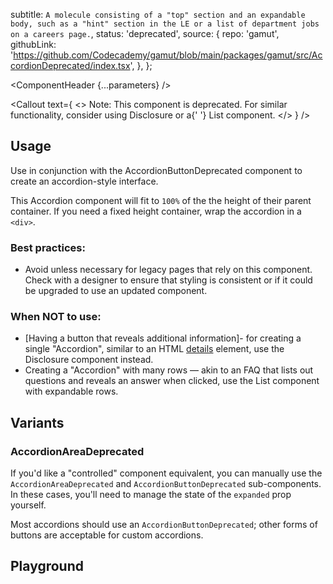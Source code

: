 


  subtitle: `A molecule consisting of a "top" section and an expandable body,
such as a "hint" section in the LE or a list of department jobs on a careers page.`,
  status: 'deprecated',
  source: {
    repo: 'gamut',
    githubLink:
      'https://github.com/Codecademy/gamut/blob/main/packages/gamut/src/AccordionDeprecated/index.tsx',
  },
};

<Meta of={AccordionDeprecatedStories} />

<ComponentHeader {...parameters} />

<Callout
  text={
    <>
      Note: This component is deprecated. For similar functionality, consider
      using <LinkTo id="Molecules/Disclosure">Disclosure</LinkTo> or a{' '}
      <LinkTo id="Organisms/Lists & Tables/List">List </LinkTo> component.
    </>
  }
/>

## Usage

Use in conjunction with the AccordionButtonDeprecated component to create an accordion-style interface.

This Accordion component will fit to `100%` of the the height of their parent container. If you need a fixed height container, wrap the accordion in a `<div>`.

### Best practices:

- Avoid unless necessary for legacy pages that rely on this component. Check with a designer to ensure that styling is consistent or if it could be upgraded to use an updated component.

### When NOT to use:

- [Having a button that reveals additional information]- for creating a single "Accordion", similar to an HTML [details](https://developer.mozilla.org/en-US/docs/Web/HTML/Element/details) element, use the Disclosure component instead.
- Creating a "Accordion" with many rows — akin to an FAQ that lists out questions and reveals an answer when clicked, use the List component with expandable rows.

## Variants

### AccordionAreaDeprecated

If you'd like a "controlled" component equivalent, you can manually use the `AccordionAreaDeprecated` and `AccordionButtonDeprecated` sub-components. In these cases, you'll need to manage the state of the `expanded` prop yourself.

Most accordions should use an `AccordionButtonDeprecated`; other forms of buttons are acceptable for custom accordions.

<Canvas of={AccordionDeprecatedStories.AccordionAreaDeprecatedExample} />

## Playground

<Canvas sourceState="shown" of={AccordionDeprecatedStories.Default} />

<Controls />
